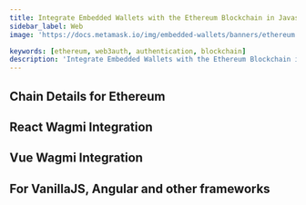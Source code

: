 ```yaml
---
title: Integrate Embedded Wallets with the Ethereum Blockchain in Javascript
sidebar_label: Web
image: 'https://docs.metamask.io/img/embedded-wallets/banners/ethereum.png'

keywords: [ethereum, web3auth, authentication, blockchain]
description: 'Integrate Embedded Wallets with the Ethereum Blockchain in JavaScript | Embedded Wallets'
---
```



<SEO
  title="Integrate Embedded Wallets with the Ethereum Blockchain in JavaScript"
  description="Integrate Embedded Wallets with the Ethereum Blockchain in JavaScript | Embedded Wallets"
  image="https://docs.metamask.io/img/embedded-wallets/banners/ethereum.png"
  slug="/embedded-wallets/connect-blockchain/evm/ethereum/web"
/>

## Chain Details for Ethereum

<ChainDetailsEthereum />

## React Wagmi Integration

<ReactWagmiIntegration />

## Vue Wagmi Integration

<VueWagmiIntegration />

## For VanillaJS, Angular and other frameworks

<JsBlockchainMethods />
